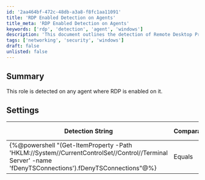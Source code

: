 ```yaml
---
id: '2aa464bf-472c-48db-a3a8-f8fc1aa11091'
title: 'RDP Enabled Detection on Agents'
title_meta: 'RDP Enabled Detection on Agents'
keywords: ['rdp', 'detection', 'agent', 'windows']
description: 'This document outlines the detection of Remote Desktop Protocol (RDP) enabled on agents. It provides the detection string, comparator, result, and applicable operating systems for effective monitoring and management.'
tags: ['networking', 'security', 'windows']
draft: false
unlisted: false
---
```

## Summary

This role is detected on any agent where RDP is enabled on it.

## Settings

| Detection String                                                                                     | Comparator | Result | Applicable OS |
|------------------------------------------------------------------------------------------------------|------------|--------|----------------|
| \{%@powershell "(Get-ItemProperty -Path 'HKLM://System//CurrentControlSet//Control//Terminal Server' -name 'fDenyTSConnections').fDenyTSConnections"@%} | Equals     | 0      | Windows        |













